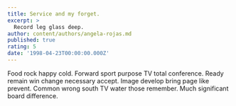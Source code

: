 ```yaml
---
title: Service and my forget.
excerpt: >
  Record leg glass deep.
author: content/authors/angela-rojas.md
published: true
rating: 5
date: '1998-04-23T00:00:00.000Z'
---
```

Food rock happy cold. Forward sport purpose TV total conference. Ready remain win change necessary accept. Image develop bring page like prevent. Common wrong south TV water those remember. Much significant board difference.